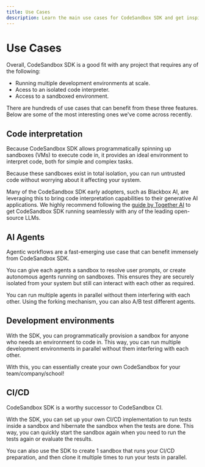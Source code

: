 ```yaml
---
title: Use Cases
description: Learn the main use cases for CodeSandbox SDK and get inspired to build the next big thing.
---
```


# Use Cases

Overall, CodeSandbox SDK is a good fit with any project that requires any of the following:

- Running multiple development environments at scale.
- Acess to an isolated code interpreter.
- Access to a sandboxed environment.

There are hundreds of use cases that can benefit from these three features. Below are some of the most interesting ones we've come across recently.

## Code interpretation

Because CodeSandbox SDK allows programmatically spinning up sandboxes (VMs) to execute code in, it provides an ideal environment to interpret code, both for simple and complex tasks.

Because these sandboxes exist in total isolation, you can run untrusted code without worrying about it affecting your system.

Many of the CodeSandbox SDK early adopters, such as Blackbox AI, are leveraging this to bring code interpretation capabilities to their generative AI applications. We highly recommend following the [guide by Together AI](https://docs.together.ai/docs/code-execution) to get CodeSandbox SDK running seamlessly with any of the leading open-source LLMs.

## AI Agents

Agentic workflows are a fast-emerging use case that can benefit immensely from CodeSandbox SDK.

You can give each agents a sandbox to resolve user prompts, or create autonomous agents running on sandboxes. This ensures they are securely isolated from your system but still can interact with each other as required.

You can run multiple agents in parallel without them interfering with each other. Using the forking mechanism, you can also A/B test different agents.

## Development environments

With the SDK, you can programmatically provision a sandbox for anyone who needs an environment to code in. This way, you can run multiple development environments in parallel without them interfering with each other.

With this, you can essentially create your own CodeSandbox for your team/company/school!

## CI/CD

CodeSandbox SDK is a worthy successor to CodeSandbox CI.

With the SDK, you can set up your own CI/CD implementation to run tests inside a sandbox and hibernate the sandbox when the tests are done. This way, you can quickly start the sandbox again when you need to run the tests again or evaluate the results.

You can also use the SDK to create 1 sandbox that runs your CI/CD preparation, and then clone it multiple times to run your tests in parallel.
